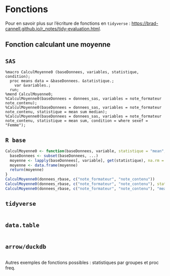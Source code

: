 # Fonctions

Pour en savoir plus sur l'écriture de fonctions en `tidyverse` :
<https://brad-cannell.github.io/r_notes/tidy-evaluation.html>.

## Fonction calculant une moyenne 
::: {.panel-tabset group="language"}

## `SAS` {.unnumbered .unlisted}
``` sas
%macro CalculMoyenne0 (baseDonnees, variables, statistique, condition);
  proc means data = &baseDonnees. &statistique.;
    var &variables.;
  run;
%mend CalculMoyenne0;
%CalculMoyenne0(baseDonnees = donnees_sas, variables = note_formateur note_contenu);
%CalculMoyenne0(baseDonnees = donnees_sas, variables = note_formateur note_contenu, statistique = mean sum median);
%CalculMoyenne0(baseDonnees = donnees_sas, variables = note_formateur note_contenu, statistique = mean sum, condition = where sexef = "Femme");
```

## `R base` {.unnumbered .unlisted}
```r
CalculMoyenne0 <- function(baseDonnees, variable, statistique = "mean", ...) {
  baseDonnees <- subset(baseDonnees, ...)
  moyenne <- lapply(baseDonnees[, variable], get(statistique), na.rm = TRUE)
  moyenne <- data.frame(moyenne)
  return(moyenne)
}
CalculMoyenne0(donnees_rbase, c("note_formateur", "note_contenu"))
CalculMoyenne0(donnees_rbase, c("note_formateur", "note_contenu"), statistique = "median")
CalculMoyenne0(donnees_rbase, c("note_formateur", "note_contenu"), "mean", sexef == "Femme")
```

## `tidyverse` {.unnumbered .unlisted}

```r

```

## `data.table` {.unnumbered .unlisted}
```r

```

## `arrow/duckdb` {.unnumbered .unlisted}
```r

```

:::

Autres exemples de fonctions possibles : statistiques par groupes et proc freq.